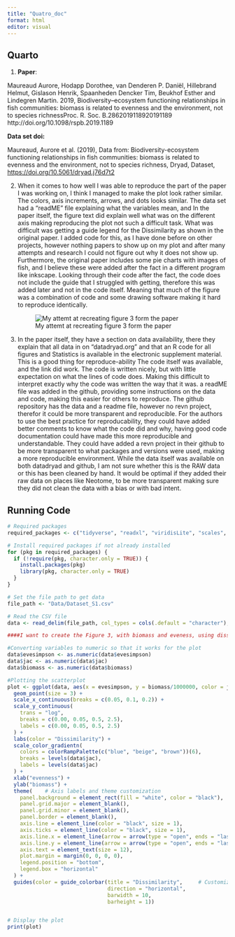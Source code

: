 ```yaml
---
title: "Quatro_doc"
format: html
editor: visual
---
```


## Quarto

1.  **Paper**:

Maureaud Aurore, Hodapp Dorothee, van Denderen P. Daniël, Hillebrand Helmut, Gislason Henrik, Spaanheden Dencker Tim, Beukhof Esther and Lindegren Martin. 2019, Biodiversity--ecosystem functioning relationships in fish communities: biomass is related to evenness and the environment, not to species richnessProc. R. Soc. B.2862019118920191189 http://doi.org/10.1098/rspb.2019.1189

**Data set doi:**

Maureaud, Aurore et al. (2019), Data from: Biodiversity-ecosystem functioning relationships in fish communities: biomass is related to evenness and the environment, not to species richness, Dryad, Dataset, <https://doi.org/10.5061/dryad.j76d7t2>

2.  When it comes to how well I was able to reproduce the part of the paper I was working on, I think I managed to make the plot look rather similar. The colors, axis increments, arrows, and dots looks similar. The data set had a "readME" file explaining what the variables mean, and In the paper itself, the figure text did explain well what was on the different axis making reproducing the plot not such a difficult task. What was difficult was getting a guide legend for the Dissimilarity as shown in the original paper. I added code for this, as I have done before on other projects, however nothing papers to show up on my plot and after many attempts and research I could not figure out why it does not show up. Furthermore, the original paper includes some pie charts with images of fish, and I believe these were added after the fact in a different program like inkscape. Looking through their code after the fact, the code does not include the guide that I struggled with getting, therefore this was added later and not in the code itself. Meaning that much of the figure was a combination of code and some drawing software making it hard to reproduce identically.

    ![My attemt at recreating figure 3 form the paper](Figure%203.png)

3.  In the paper itself, they have a section on data availability, there they explain that all data in on "datadryad.org" and that an R code for all figures and Statistics is available in the electronic supplement material. This is a good thing for reproduce-ability The code itself was available, and the link did work. The code is written nicely, but with little expectation on what the lines of code does. Making this difficult to interpret exactly why the code was written the way that it was. a readME file was added in the github, providing some instructions on the data and code, making this easier for others to reproduce. The github repository has the data and a readme file, however no revn project, therefor it could be more transparent and reproducible. For the authors to use the best practice for reproducability, they could have added better comments to know what the code did and why, having good code documentation could have made this more reproducible and understandable. They could have added a revn project in their github to be more transparent to what packages and versions were used, making a more reproducible environment. While the data itself was available on both datadryad and github, I am not sure whether this is the RAW data or this has been cleaned by hand. It would be optimal if they added their raw data on places like Neotome, to be more transparent making sure they did not clean the data with a bias or with bad intent.

## Running Code

```r
# Required packages
required_packages <- c("tidyverse", "readxl", "viridisLite", "scales", "ggplot2")

# Install required packages if not already installed
for (pkg in required_packages) {
  if (!require(pkg, character.only = TRUE)) {
    install.packages(pkg)
    library(pkg, character.only = TRUE)
  }
}
```

```r
# Set the file path to get data 
file_path <- "Data/Dataset_S1.csv"

# Read the CSV file
data <- read_delim(file_path, col_types = cols(.default = "character"), delim = ",")

####I want to create the Figure 3, with biomass and eveness, using dissimilarity. 

#Converting variables to numeric so that it works for the plot 
data$evesimpson <- as.numeric(data$evesimpson)
data$jac <- as.numeric(data$jac)
data$biomass <- as.numeric(data$biomass) 

```

```r
#Plotting the scatterplot 
plot <- ggplot(data, aes(x = evesimpson, y = biomass/1000000, color = jac)) +
  geom_point(size = 3) +
  scale_x_continuous(breaks = c(0.05, 0.1, 0.2)) +
  scale_y_continuous(
    trans = "log",
    breaks = c(0.00, 0.05, 0.5, 2.5),
    labels = c(0.00, 0.05, 0.5, 2.5)
  ) +
  labs(color = "Dissimilarity") +
  scale_color_gradientn(
    colors = colorRampPalette(c("blue", "beige", "brown"))(6),
    breaks = levels(data$jac),
    labels = levels(data$jac)
  ) +
  xlab("evenness") +
  ylab("biomass") +
  theme(    # Axis labels and theme customization
    panel.background = element_rect(fill = "white", color = "black"),
    panel.grid.major = element_blank(),
    panel.grid.minor = element_blank(),
    panel.border = element_blank(),
    axis.line = element_line(color = "black", size = 1),
    axis.ticks = element_line(color = "black", size = 1),
    axis.line.x = element_line(arrow = arrow(type = "open", ends = "last", length = unit(0.5, "cm"), angle = 20)),
    axis.line.y = element_line(arrow = arrow(type = "open", ends = "last", length = unit(0.5, "cm"), angle = 20)),
    axis.text = element_text(size = 12),
    plot.margin = margin(0, 0, 0, 0),
    legend.position = "bottom",
    legend.box = "horizontal"
  ) +
  guides(color = guide_colorbar(title = "Dissimilarity",     # Customize color legend guide, this does not work
                                direction = "horizontal",
                                barwidth = 10, 
                                barheight = 1))


# Display the plot
print(plot)
```
